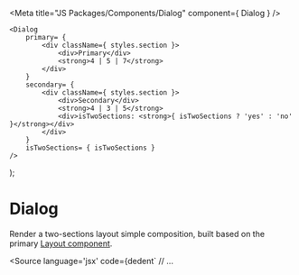 
<Meta
	title="JS Packages/Components/Dialog" component={ Dialog }
/>

	<Dialog
		primary= {
			<div className={ styles.section }>
				<div>Primary</div>
				<strong>4 | 5 | 7</strong>
			</div>
		}
		secondary= {
			<div className={ styles.section }>
				<div>Secondary</div>
				<strong>4 | 3 | 5</strong>
				<div>isTwoSections: <strong>{ isTwoSections ? 'yes' : 'no' }</strong></div>
			</div>
		}
		isTwoSections= { isTwoSections }
	/>
);

# Dialog

Render a two-sections layout simple composition, built based on the primary <a href="?path=/docs/js-packages-components-layout--default">Layout component</a>.

<Source
  language='jsx'
  code={dedent`
// ...
	
<Dialog
  primary={ <PrimaryComponent /> }
  secondary={ <SecondaryComponent /> }
  isTwoSections={ true }
/>
`}
/>

<Story
	name="Readme"
	args={ {
		isTwoSections: true,
	} }
>
	{ Template.bind( {} ) }
</Story>

The cols number for each section depends on the viewport width. The following table shows how they are defined:

 &nbsp; | Small (sm) | Medium (md) | Large (lg) 
------|------|------|-----
primary | 4 | 5 | 7
secondary | 4 | 3 | 5

Finally, when the Dialog is defined as not a two-sections layout (<a href="#istwosections">isTwoSections property</a>), the secondary section won't show in Mobile (sm breakpoint).

## API

The components accepts the following properties:


### primary

- Type: `React.ReactNode`, `string`.

Primary-section content.

### secondary

- Type: `React.ReactNode`, `string`.
- Optional.

Primary-section content.


### isTwoSections

- Type: `boolean`.
- Optional.
- Default: `false`

It handles two sections layout:
  - Add card styles to the main wrapper when it is not a two-sections layout.
  - When it's false, the secondary section won't show in Mobile.